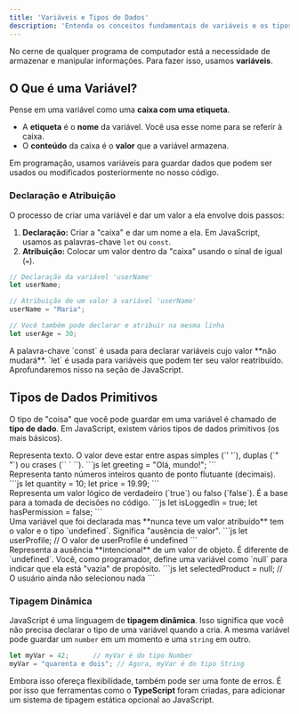 ```yaml
---
title: 'Variáveis e Tipos de Dados'
description: 'Entenda os conceitos fundamentais de variáveis e os tipos de dados primitivos que formam a base de qualquer programa.'
---
```



No cerne de qualquer programa de computador está a necessidade de armazenar e manipular informações. Para fazer isso, usamos **variáveis**.

## O Que é uma Variável?

Pense em uma variável como uma **caixa com uma etiqueta**.

-   A **etiqueta** é o **nome** da variável. Você usa esse nome para se referir à caixa.
-   O **conteúdo** da caixa é o **valor** que a variável armazena.

Em programação, usamos variáveis para guardar dados que podem ser usados ou modificados posteriormente no nosso código.

### Declaração e Atribuição

O processo de criar uma variável e dar um valor a ela envolve dois passos:

1.  **Declaração:** Criar a "caixa" e dar um nome a ela. Em JavaScript, usamos as palavras-chave `let` ou `const`.
2.  **Atribuição:** Colocar um valor dentro da "caixa" usando o sinal de igual (`=`).

```javascript
// Declaração da variável 'userName'
let userName;

// Atribuição de um valor à variável 'userName'
userName = "Maria";

// Você também pode declarar e atribuir na mesma linha
let userAge = 30;
```
<Aside type="tip">
A palavra-chave `const` é usada para declarar variáveis cujo valor **não mudará**. `let` é usada para variáveis que podem ter seu valor reatribuído. Aprofundaremos nisso na seção de JavaScript.
</Aside>

## Tipos de Dados Primitivos

O tipo de "coisa" que você pode guardar em uma variável é chamado de **tipo de dado**. Em JavaScript, existem vários tipos de dados primitivos (os mais básicos).

<CardGrid>
	<Card title="String 💬">
		Representa texto. O valor deve estar entre aspas simples (`' '`), duplas (`" "`) ou crases (`` ` ``).
        ```js
        let greeting = "Olá, mundo!";
        ```
	</Card>
    <br/>
	<Card title="Number 🔢">
		Representa tanto números inteiros quanto de ponto flutuante (decimais).
        ```js
        let quantity = 10;
        let price = 19.99;
        ```
	</Card>
    <br/>
    <Card title="Boolean 🟢🔴">
		Representa um valor lógico de verdadeiro (`true`) ou falso (`false`). É a base para a tomada de decisões no código.
        ```js
        let isLoggedIn = true;
        let hasPermission = false;
        ```
	</Card>
    <br/>
    <Card title="Undefined ❓">
		Uma variável que foi declarada mas **nunca teve um valor atribuído** tem o valor e o tipo `undefined`. Significa "ausência de valor".
        ```js
        let userProfile; // O valor de userProfile é undefined
        ```
	</Card>
    <br/>
    <Card title="Null 🕳️">
        Representa a ausência **intencional** de um valor de objeto. É diferente de `undefined`. Você, como programador, define uma variável como `null` para indicar que ela está "vazia" de propósito.
        ```js
        let selectedProduct = null; // O usuário ainda não selecionou nada
        ```
	</Card>
</CardGrid>

### Tipagem Dinâmica

JavaScript é uma linguagem de **tipagem dinâmica**. Isso significa que você não precisa declarar o tipo de uma variável quando a cria. A mesma variável pode guardar um `number` em um momento e uma `string` em outro.

```javascript
let myVar = 42;      // myVar é do tipo Number
myVar = "quarenta e dois"; // Agora, myVar é do tipo String
```

Embora isso ofereça flexibilidade, também pode ser uma fonte de erros. É por isso que ferramentas como o **TypeScript** foram criadas, para adicionar um sistema de tipagem estática opcional ao JavaScript.
